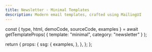```yaml
---
title: Newsletter - Minimal Templates
description: Modern email templates, crafted using MailingUI
---
```



  const { type, html, demoCode, sourceCode, examples } = await getTemplateProps(
    {
      template: "minimal",
      category: "newsletter"
    }
  );

  return {
    props: {
      ssg: {
        examples,
      },
    },
  };
};

<div className="pt-2">
  <Header
    tag="Minimal Templates"
    github="MailingUI"
    title="Newsletter"
    description="Newsletters are a great way to keep your audience up-to-date with what's going on in your business."
    downloadHref="https://minhaskamal.github.io/DownGit/#/home?url=https://github.com/webscopeio/mailingui/tree/main/src/emails/minimal/newsletter"
  />
</div>

<Examples />